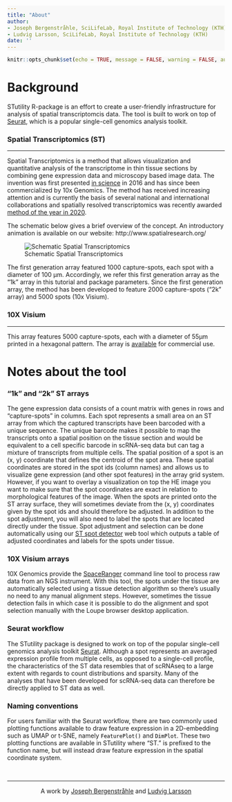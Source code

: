 ```yaml
---
title: "About"
author:
- Joseph Bergenstråhle, SciLifeLab, Royal Institute of Technology (KTH)
- Ludvig Larsson, SciLifeLab, Royal Institute of Technology (KTH)
date: ''
---
```


<style type="text/css">
div.main-container {
  background-color: #FFFFFF !important;
  max-width: 1800px;
  margin-left: auto;
  margin-right: auto;
}
</style>

<style>
#TOC {
  background: url("https://www.spatialresearch.org/wp-content/uploads/2019/09/str-logo-spatial_research_3@2x.png");
  background-size: contain;
  padding-top: 100px !important;
  background-repeat: no-repeat;
  width: 500px;
  color: black;
  border-color: #FFFFFF !important;
}
</style>

<style> code, pre{
  background-color: #F8F8F8 !important;
  color: black !important;
}
</style>

<style> .watch-out {
  background-color: #F0F0F0;
  border: 1px #F0F0F0;
}
<style>

<style> 
body {
  color: black;
  font-size: 20pt;
}
</style>



```r
knitr::opts_chunk$set(echo = TRUE, message = FALSE, warning = FALSE, autodep = FALSE)
```

# Background

STutility R-package is an effort to create a user-friendly infrastructure for analysis of spatial transcriptomcis data. The tool is built to work on top of [Seurat](https://github.com/satijalab/seurat), which is a popular single-cell genomics analysis toolkit. 

### Spatial Transcriptomics (ST)

---

Spatial Transcriptomics is a method that allows visualization and quantitative analysis of the transcriptome in thin tissue sections by combining gene expression data and microscopy based image data. The invention was first presented [in science](https://science.sciencemag.org/content/353/6294/78) in 2016 and has since been commercialized by 10x Genomics. The method has received increasing attention and is currently the basis of several national and international collaborations and spatially resolved transcriptomics was recently awarded [method of the year in 2020](https://www.nature.com/articles/s41592-020-01038-7). 

The schematic below gives a brief overview of the concept.
An introductory animation is available on our website: http://www.spatialresearch.org/

![Schematic Spatial Transcriptomics](assets/st_method_1.PNG)

The first generation array featured 1000 capture-spots, each spot with a diameter of 100 µm. Accordingly, we refer this first generation array as the "1k" array in this tutorial and package parameters. Since the first generation array, the method has been developed to feature 2000 capture-spots ("2k" array) and 5000 spots (10x Visium).

### 10X Visium

---

This array features 5000 capture-spots, each with a diameter of 55µm printed in a hexagonal pattern. The array is [available](https://www.10xgenomics.com/spatial-transcriptomics/) for commercial use.


# Notes about the tool


### "1k" and "2k" ST arrays

The gene expression data consists of a count matrix with genes in rows and "capture-spots" in columns. Each spot represents a small area on an ST array from which the captured transcripts have been barcoded with a unique sequence. The unique barcode makes it possible to map the transcripts onto a spatial position on the tissue section and would be equivalent to a cell specific barcode in scRNA-seq data but can tag a mixture of transcripts from multiple cells. The spatial position of a spot is an (x, y) coordinate that defines the centroid of the spot area. These spatial coordinates are stored in the spot ids (column names) and allows us to visualize gene expression (and other spot features) in the array grid system. However, if you want to overlay a visualization on top the HE image you want to make sure that the spot coordinates are exact in relation to morphological features of the image. When the spots are printed onto the ST array surface, they will sometimes deviate from the (x, y) coordinates given by the spot ids and should therefore be adjusted. In addition to the spot adjustment, you will also need to label the spots that are located directly under the tissue. Spot adjustment and selection can be done automatically using our [ST spot detector](https://github.com/SpatialTranscriptomicsResearch/st_spot_detector) web tool which outputs a table of adjusted coordinates and labels for the spots under tissue.

### 10X Visium arrays

10X Genomics provide the [SpaceRanger](https://support.10xgenomics.com/spatial-gene-expression/software/downloads/latest#spacerangertab) command line tool to process raw data from an NGS instrument. With this tool, the spots under the tissue are automatically selected using a tissue detection algorithm so there's usually no need to any manual alignment steps. However, sometimes the tissue detection fails in which case it is possible to do the alignment and spot selection manually with the Loupe browser desktop application.

### Seurat workflow

The STutility package is designed to work on top of the popular single-cell genomics analysis toolkit [Seurat](https://satijalab.org/seurat/). Although a spot represents an averaged expression profile from multiple cells, as opposed to a single-cell profile, the characteristics of the ST data resembles that of scRNAseq to a large extent with regards to count distributions and sparsity. Many of the analyses that have been developed for scRNA-seq data can therefore be directly applied to ST data as well. 

### Naming conventions

For users familiar with the Seurat workflow, there are two commonly used plotting functions available to draw feature expression in a 2D-embedding such as UMAP or t-SNE, namely `FeaturePlot()` and `DimPlot`. These two plotting functions are available in STutility where "ST." is prefixed to the function name, but will instead draw feature expression in the spatial coordinate system.

&nbsp;
<hr />
<p style="text-align: center;">A work by <a href="j.bergenstrahle@scilifelab.se">Joseph Bergenstråhle</a> and <a href="ludvig.larsson@scilifelab.se">Ludvig Larsson</a></p>

<!-- Add icon library -->
<link rel="stylesheet" href="https://cdnjs.cloudflare.com/ajax/libs/font-awesome/4.7.0/css/font-awesome.min.css">

<!-- Add font awesome icons -->
<p style="text-align: center;">
    <a href="https://www.spatialresearch.org" class="fa fa-beer"></a>
</p>

&nbsp;

